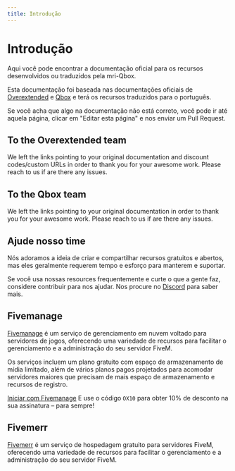 ```yaml
---
title: Introdução
---
```


# Introdução

Aqui você pode encontrar a documentação oficial para os recursos desenvolvidos ou traduzidos pela mri-Qbox.

Esta documentação foi baseada nas documentações oficiais de [Overextended](https://overextended.dev) e [Qbox](https://docs.qbox.re) e terá os recursos traduzidos para o português.

Se você acha que algo na documentação não está correto, você pode ir até aquela página, clicar em "Editar esta página" e nos enviar um Pull Request.

## To the Overextended team

We left the links pointing to your original documentation and discount codes/custom URLs in order to thank you for your awesome work. Please reach to us if are there any issues.

## To the Qbox team

We left the links pointing to your original documentation in order to thank you for your awesome work. Please reach to us if are there any issues.

## Ajude nosso time

Nós adoramos a ideia de criar e compartilhar recursos gratuitos e abertos, mas eles geralmente requerem tempo e esforço para manterem e suportar.

Se você usa nossas resources frequentemente e curte o que a gente faz, considere contribuir para nos ajudar. Nos procure no [Discord](https://discord.gg/uEfGD4mmVh) para saber mais.

## Fivemanage

[Fivemanage](https://fivemanage.com/?ref=overextended) é um serviço de gerenciamento em nuvem voltado para servidores de jogos, oferecendo uma variedade de recursos para facilitar o gerenciamento e a administração do seu servidor FiveM.

Os serviços incluem um plano gratuito com espaço de armazenamento de mídia limitado, além de vários planos pagos projetados para acomodar servidores maiores que precisam de mais espaço de armazenamento e recursos de registro.

[Iniciar com Fivemanage](https://fivemanage.com/?ref=overextended) E use o código `OX10` para obter 10% de desconto na sua assinatura – para sempre!

## Fivemerr

[Fivemerr](https://fivemerr.com) é um serviço de hospedagem gratuito para servidores FiveM, oferecendo uma variedade de recursos para facilitar o gerenciamento e a administração do seu servidor FiveM.